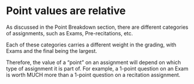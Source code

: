 # Point values are relative {#points}

As discussed in the Point Breakdown section, there are different categories of assignments, such as Exams, Pre-recitations, etc.

Each of these categories carries a different weight in the grading, with Exams and the final being the largest.

Therefore, the value of a "point" on an assignment will depend on which type of assignment it is part of.  For example, a 1-point question on an Exam is worth MUCH more than a 1-point question on a recitation assignment.